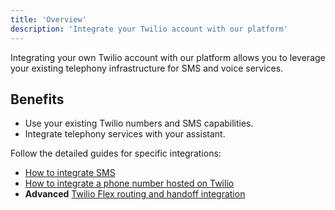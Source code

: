 ```yaml
---
title: 'Overview'
description: 'Integrate your Twilio account with our platform'
---
```


Integrating your own Twilio account with our platform allows you to leverage your existing telephony infrastructure for SMS and voice services.

## Benefits

- Use your existing Twilio numbers and SMS capabilities.
- Integrate telephony services with your assistant.

Follow the detailed guides for specific integrations:

- [How to integrate SMS](/sms/introduction)
- [How to integrate a phone number hosted on Twilio](./how-to-integrate-voice)
- **Advanced** [Twilio Flex routing and handoff integration](/integrations/voice/twilio)
